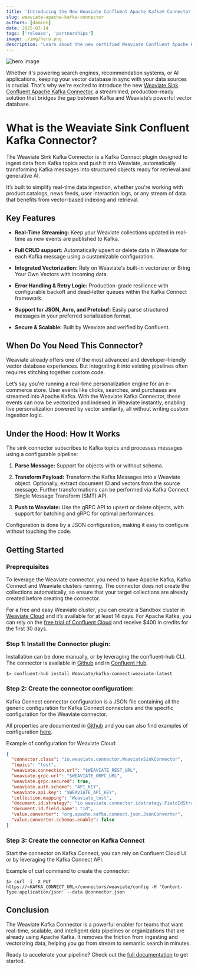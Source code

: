 ```yaml
---
title: 'Introducing the New Weaviate Confluent Apache Kafka® Connector: Real-Time Vector Data Pipelines Made Easy'
slug: weaviate-apache-kafka-connector
authors: [damien]
date: 2025-07-14
tags: ['release', 'partnerships']
image: ./img/hero.png
description: "Learn about the new certified Weaviate Confluent Apache Kafka Connector!"
---
```


![hero image](./img/hero.png)

Whether it's powering search engines, recommendation systems, or AI applications, keeping your vector database in sync with your data sources is crucial. That’s why we're excited to introduce the new [Weaviate Sink Confluent Apache Kafka Connector](https://www.confluent.io/hub/Weaviate/kafka-connect-weaviate), a streamlined, production-ready solution that bridges the gap between Kafka and Weaviate’s powerful vector database.

# What is the Weaviate Sink Confluent Kafka Connector?

The Weaviate Sink Kafka Connector is a Kafka Connect plugin designed to ingest data from Kafka topics and push it into Weaviate, automatically transforming Kafka messages into structured objects ready for retrieval and generative AI.

It’s built to simplify real-time data ingestion, whether you're working with product catalogs, news feeds, user interaction logs, or any stream of data that benefits from vector-based indexing and retrieval.

## Key Features

* **Real-Time Streaming:** Keep your Weaviate collections updated in real-time as new events are published to Kafka.

* **Full CRUD support:** Automatically upsert or delete data in Weaviate for each Kafka message using a customizable configuration.

* **Integrated Vectorization:** Rely on Weaviate's built-in vectorizer or Bring Your Own Vectors with incoming data.

* **Error Handling & Retry Logic:** Production-grade resilience with configurable backoff and dead-letter queues within the Kafka Connect framework.

* **Support for JSON, Avro, and Protobuf:** Easily parse structured messages in your preferred serialization format.

* **Secure & Scalable:** Built by Weaviate and verified by Confluent.

## When Do You Need This Connector?

Weaviate already offers one of the most advanced and developer-friendly vector database experiences. But integrating it into existing pipelines often requires stitching together custom code.

Let’s say you're running a real-time personalization engine for an e-commerce store. User events like clicks, searches, and purchases are streamed into Apache Kafka. With the Weaviate Kafka Connector, these events can now be vectorized and indexed in Weaviate instantly, enabling live personalization powered by vector similarity, all without writing custom ingestion logic.

## Under the Hood: How It Works

The sink connector subscribes to Kafka topics and processes messages using a configurable pipeline:

1. **Parse Message:** Support for objects with or without schema.

2. **Transform Payload:** Transform the Kafka Messages into a Weaviate object. Optionally, extract document ID and vectors from the source message. Further transformations can be performed via Kafka Connect Single Message Transform (SMT) API.

3. **Push to Weaviate:** Use the gRPC API to upsert or delete objects, with support for batching and gRPC for optimal performances.

Configuration is done by a JSON configuration, making it easy to configure without touching the code.

## Getting Started

### Preprequisites

To leverage the Weaviate connector, you need to have Apache Kafka, Kafka Connect and Weaviate clusters running. The connector does not create the collections automatically, so ensure that your target collections are already created before creating the connector. 

For a free and easy Weaviate cluster, you can create a Sandbox cluster in [Weaviate Cloud](https://console.weaviate.cloud/) and it’s available for at least 14 days. For Apache Kafka, you can rely on the [free trial of Confluent Cloud](https://www.confluent.io/confluent-cloud/tryfree/) and receive $400 in credits for the first 30 days.

### Step 1: Install the Connector plugin:

Installation can be done manually, or by leveraging the confluent-hub CLI. The connector is available in [Github](https://github.com/weaviate/kafka-connect-weaviate/releases) and in [Confluent Hub](https://www.confluent.io/hub/Weaviate/kafka-connect-weaviate/). 

```shell
$> confluent-hub install Weaviate/kafka-connect-weaviate:latest
```

### Step 2: Create the connector configuration:

Kafka Connect connector configuration is a JSON file containing all the generic configuration for Kafka Connect connectors and the specific configuration for the Weaviate connector.

All properties are documented in [Github](https://github.com/weaviate/kafka-connect-weaviate/blob/main/CONFIGURATION.md) and you can also find examples of configuration [here](https://github.com/weaviate/kafka-connect-weaviate/tree/main/examples).

Example of configuration for Weaviate Cloud:

```json
{
  "connector.class": "io.weaviate.connector.WeaviateSinkConnector",
  "topics": "test",
  "weaviate.connection.url": "$WEAVIATE_REST_URL",
  "weaviate.grpc.url": "$WEAVIATE_GRPC_URL",
  "weaviate.grpc.secured": true,
  "weaviate.auth.scheme": "API_KEY",
  "weaviate.api.key": "$WEAVIATE_API_KEY",
  "collection.mapping": "Weaviate_test",
  "document.id.strategy": "io.weaviate.connector.idstrategy.FieldIdStrategy",
  "document.id.field.name": "id",
  "value.converter": "org.apache.kafka.connect.json.JsonConverter",
  "value.converter.schemas.enable": false
}
```

### Step 3: Create the connector on Kafka Connect

Start the connector on Kafka Connect, you can rely on Confluent Cloud UI or by leveraging the Kafka Connect API.

Example of curl command to create the connector: 

```shell
$> curl -i -X PUT https://<KAFKA_CONNECT_URL>/connectors/weaviate/config -H 'Content-Type:application/json' --data @connector.json
```

## Conclusion

The Weaviate Kafka Connector is a powerful enabler for teams that want real-time, scalable, and intelligent data pipelines or organizations that are already using Apache Kafka. It removes the friction from ingesting and vectorizing data, helping you go from stream to semantic search in minutes.

Ready to accelerate your pipeline? Check out the [full documentation](https://github.com/weaviate/kafka-connect-weaviate/tree/main) to get started.

<WhatsNext />